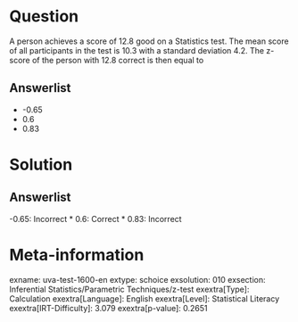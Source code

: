 Question
========

A person achieves a score of 12.8 good on a Statistics test. The mean score of all participants in the test is 10.3 with a standard deviation 4.2. The z-score of the person with 12.8 correct is then equal to

Answerlist
----------

* -0.65
* 0.6
* 0.83

Solution
========

Answerlist
----------

-0.65: Incorrect
* 0.6: Correct
* 0.83: Incorrect

Meta-information
================
exname: uva-test-1600-en
extype: schoice
exsolution: 010
exsection: Inferential Statistics/Parametric Techniques/z-test
exextra[Type]: Calculation
exextra[Language]: English
exextra[Level]: Statistical Literacy
exextra[IRT-Difficulty]: 3.079
exextra[p-value]: 0.2651
